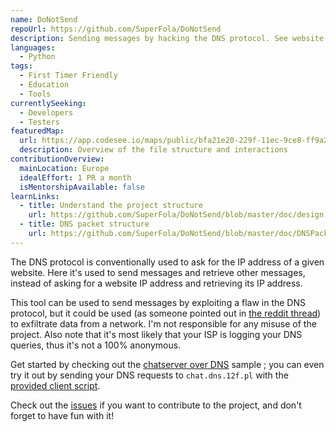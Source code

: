 ```yaml
---
name: DoNotSend
repoUrl: https://github.com/SuperFola/DoNotSend
description: Sending messages by hacking the DNS protocol. See website for demo server usage instructions
languages:
  - Python
tags:
  - First Timer Friendly
  - Education
  - Tools
currentlySeeking:
  - Developers
  - Testers
featuredMap:
  url: https://app.codesee.io/maps/public/bfa21e20-229f-11ec-9ce8-ff9a2a559570
  description: Overview of the file structure and interactions
contributionOverview:
  mainLocation: Europe
  idealEffort: 1 PR a month
  isMentorshipAvailable: false
learnLinks:
  - title: Understand the project structure
    url: https://github.com/SuperFola/DoNotSend/blob/master/doc/design.md
  - title: DNS packet structure
    url: https://github.com/SuperFola/DoNotSend/blob/master/doc/DNSPacketStructure.md
---
```


<!-- Divide your content into sections using our handy shortcodes. Each section is optional -->

<Overview>

The DNS protocol is conventionally used to ask for the IP address of a given website. Here it's used to send messages and retrieve other messages, instead of asking for a website IP address and retrieving its IP address.
  
This tool can be used to send messages by exploiting a flaw in the DNS protocol, but it could be used (as someone pointed out in [the reddit thread](https://www.reddit.com/r/Python/comments/l0ubhs/hacking_the_dns_protocol_to_use_it_as_a_messaging/)) to exfiltrate data from a network. I'm not responsible for any misuse of the project. Also note that it's most likely that your ISP is logging your DNS queries, thus it's not a 100% anonymous.

</Overview>

<Contributing>

Get started by checking out the [chatserver over DNS](https://github.com/SuperFola/DoNotSend/blob/master/src/chatserver.py) sample ; you can even try it out by sending your DNS requests to `chat.dns.12f.pl` with the [provided client script](https://github.com/SuperFola/DoNotSend/blob/master/client.sh).

Check out the [issues](https://github.com/SuperFola/DoNotSend/issues) if you want to contribute to the project, and don't forget to have fun with it!

</Contributing>
